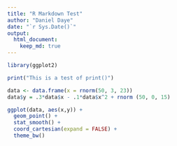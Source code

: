 ```yaml
---
title: "R Markdown Test"
author: "Daniel Daye"
date: "`r Sys.Date()`"
output:
  html_document:
    keep_md: true
---
```


```r
library(ggplot2)
```

```r
print("This is a test of print()")
```

```r
data <- data.frame(x = rnorm(50, 3, 23))
data$y = .3*data$x - .1*data$x^2 + rnorm (50, 0, 15)

ggplot(data, aes(x,y)) +
  geom_point() +
  stat_smooth() +
  coord_cartesian(expand = FALSE) +
  theme_bw()
```